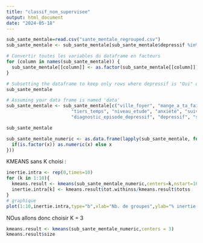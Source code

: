 ```yaml
---
title: "classif_non_supervisee"
output: html_document
date: "2024-05-18"
---
```


```r
sub_sante_mentale=read.csv("sante_mentale_regrouped.csv")
sub_sante_mentale <- sub_sante_mentale[sub_sante_mentale$depressif %in% c("Oui", "Non"), ]

# Convertir toutes les variables du dataframe en facteurs
for (column in names(sub_sante_mentale)) {
  sub_sante_mentale[[column]] <- as.factor(sub_sante_mentale[[column]])
}

# Subsetting the dataframe to keep only rows where depressif is "Oui" or "Non"
sub_sante_mentale

# Assuming your data frame is named 'data'
sub_sante_mentale <- sub_sante_mentale[c("ville_foyer", "mange_a_ta_faim", "alcool", "Conflits.Familiaux", 
                        "tiers_temps", "niveau_etude", "anxiété", "suivi_psycho", 
                        "diagnostic_episode_depressif", "depressif", "suivi_medicale_depressif")]

sub_sante_mentale
```

```r
sub_sante_mentale_numeric <- as.data.frame(lapply(sub_sante_mentale, function(x) {
  if(is.factor(x)) as.numeric(x) else x
}))
```



KMEANS sans K choisi :
```r
inertie.intra <- rep(0,times=10)
for (k in 1:10){
  kmeans.result <- kmeans(sub_sante_mentale_numeric,centers=k,nstart=100)
  inertie.intra[k] <- kmeans.result$tot.withinss/kmeans.result$totss
}
# graphique
plot(1:10,inertie.intra,type="b",xlab="Nb. de groupes",ylab="% inertie intra")
```
NOus allons donc choisir K = 3
```r
kmeans.result <- kmeans(sub_sante_mentale_numeric,centers = 3)
kmeans.result$size
```

